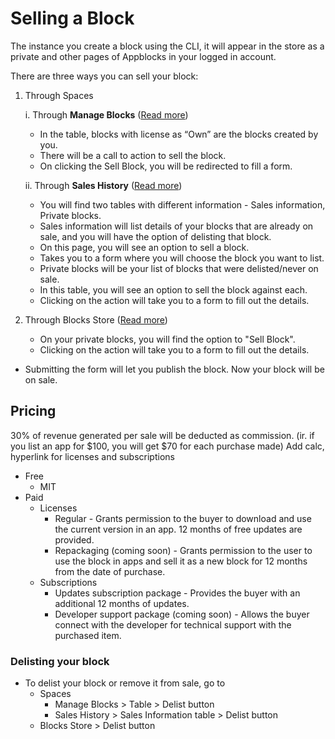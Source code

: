 # Selling a Block

The instance you create a block using the CLI, it will appear in the store as a private and other pages of Appblocks in your logged in account.  

There are three ways you can sell your block:  
1. Through Spaces  

   i. Through **Manage Blocks** ([Read more](https://docs.appblocks.com/docs/Tracking%20your%20Sales%20and%20Orders#manage-blocks))  
   * In the table, blocks with license as “Own” are the blocks created by you.  
   * There will be a call to action to sell the block.  
   * On clicking the Sell Block, you will be redirected to fill a form.
          
   ii. Through **Sales History** ([Read more](https://docs.appblocks.com/docs/Tracking%20your%20Sales%20and%20Orders#sales-history))  
    * You will find two tables with different information - Sales information, Private blocks.  
    * Sales information will list details of your blocks that are already on sale, and you will have the option of delisting that block.  
    * On this page, you will see an option to sell a block.  
    * Takes you to a form where you will choose the block you want to list.  
    * Private blocks will be your list of blocks that were delisted/never on sale.  
    * In this table, you will see an option to sell the block against each.  
    * Clicking on the action will take you to a form to fill out the details.  
    
 2. Through Blocks Store ([Read more](https://docs.appblocks.com/docs/Tracking%20your%20Sales%20and%20Orders#sales-history))
    * On your private blocks, you will find the option to "Sell Block". 
    * Clicking on the action will take you to a form to fill out the details.
   
* Submitting the form will let you publish the block. Now your block will be on sale.

## Pricing
30% of revenue generated per sale will be deducted as commission. (ir. if you list an app for $100, you will get $70 for each purchase made)
 Add calc, hyperlink for licenses and subscriptions
* Free
   * MIT
* Paid
   * Licenses
      * Regular - Grants permission to the buyer to download and use the current version in an app. 12 months of free updates are provided.
      * Repackaging (coming soon) - Grants permission to the user to use the block in apps and sell it as a new block for 12 months from the date of purchase.
   * Subscriptions
      * Updates subscription package - Provides the buyer with an additional 12 months of updates.
      * Developer support package (coming soon) - Allows the buyer connect with the developer for technical support with the purchased item.

### Delisting your block
* To delist your block or remove it from sale, go to 
   * Spaces 
       * Manage Blocks > Table > Delist button
       * Sales History > Sales Information table > Delist button
   * Blocks Store > Delist button
   


    
    
    
     

    
    
